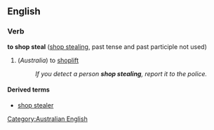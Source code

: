 ==English==
<!-- I believe this term appeared about the 1980s because "shoplift" didn't sound criminal enough -->
===Verb===
'''to shop steal''' ([[shop stealing]], past tense and past participle not used)

# (''Australia'') to [[shoplift]]
#: ''If you detect a person '''shop stealing''', report it to the police.''

====Derived terms====
*[[shop stealer]]

[[Category:Australian English]]
